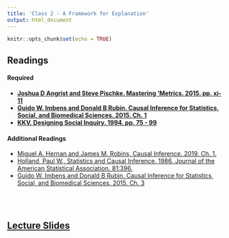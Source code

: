 ```yaml
---
title: 'Class 2 - A Framework for Explanation'
output: html_document
---
```


```r
knitr::opts_chunk$set(echo = TRUE)
```

## Readings
#### Required
- **[Joshua D Angrist and Steve Pischke. Mastering 'Metrics. 2015. pp. xi-11](Classes/Class_2/Angrist and Pischke - Mastering Metrics.pdf)**
- **[Guido W. Imbens and Donald B Rubin. Causal Inference for Statistics, Social, and Biomedical Sciences. 2015. Ch. 1](Classes/Class_2/Imbens & Rubin - Ch.1 - Causality The Basic Framework.pdf)**
- **[KKV, Designing Social Inquiry. 1994. pp. 75 - 99](Classes/Class_2/KKV Designing Social Inquiry pp75-99.pdf)**

#### Additional Readings
- [Miguel A. Hernan and James M. Robins, Causal Inference. 2019. Ch. 1.](Classes/Class_2/Hernan & Robins Part I Ch.1.pdf)
- [Holland, Paul W., Statistics and Causal Inference. 1986. Journal of the American Statistical Association. 81:396.](Classes/Class_2/causal-holland.pdf)
- [Guido W. Imbens and Donald B Rubin. Causal Inference for Statistics, Social, and Biomedical Sciences. 2015. Ch. 3](Classes/Class_2/Imbens & Rubin - Ch.3 - A Classification of Assignment Mechanisms.pdf)

<br> </br>

## [Lecture Slides](Classes/Class_2/Slides_Class2_v7.pdf)

